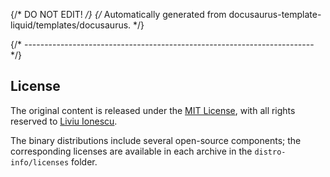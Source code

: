 {/* DO NOT EDIT! */}
{/* Automatically generated from docusaurus-template-liquid/templates/docusaurus. */}

{/* ------------------------------------------------------------------------ */}

## License

The original content is released under the
[MIT License](https://opensource.org/license/mit/),
with all rights reserved to
[Liviu Ionescu](https://github.com/ilg-ul).

The binary distributions include several open-source components; the
corresponding licenses are available in each archive in the
`distro-info/licenses` folder.

